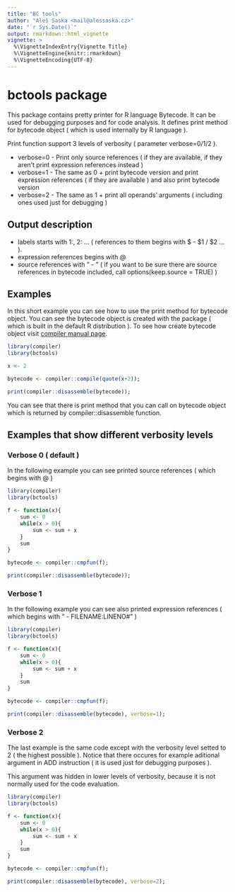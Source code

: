 ```yaml
---
title: "BC tools"
author: "Aleš Saska <mail@alessaska.cz>"
date: "`r Sys.Date()`"
output: rmarkdown::html_vignette
vignette: >
  %\VignetteIndexEntry{Vignette Title}
  %\VignetteEngine{knitr::rmarkdown}
  %\VignetteEncoding{UTF-8}
---
```


# bctools package

This package contains pretty printer for R language Bytecode. It can be used for debugging purposes and for code analysis. 
It defines print method for bytecode object ( which is used internally by R language ).

Print function support 3 levels of verbosity ( parameter verbose=0/1/2 ).

* verbose=0 - Print only source references ( if they are available, if they aren't print expression references instead )
* verbose=1 - The same as 0 + print bytecode version and print expression references ( if they are available ) and also print bytecode version
* verbose=2 - The same as 1 + print all operands' arguments ( including ones used just for debugging )

## Output description

* labels starts with 1:, 2: ... ( references to them begins with $ - $1 / $2 ... ).
* expression references begins with @
* source references with " - " ( if you want to be sure there are source references in bytecode included, call options(keep.source = TRUE) )

## Examples

In this short example you can see how to use the print method for bytecode object. You can see the bytecode object is 
created with the \emph{compiler} package ( which is built in the default R distribution ).
To see how create bytecode object visit [compiler manual page](https://stat.ethz.ch/R-manual/R-devel/library/compiler/html/compile.html).

```r

library(compiler)
library(bctools)

x <- 2

bytecode <- compiler::compile(quote(x+2));

print(compiler::disassemble(bytecode));

```

You can see that there is print method that you can call on bytecode object which is returned by compiler::disassemble function.


## Examples that show different verbosity levels

### Verbose 0 ( default )

In the following example you can see printed source references ( which begins with @ )

```r

library(compiler)
library(bctools)

f <- function(x){
    sum <- 0
    while(x > 0){
        sum <- sum + x
    }
    sum
}

bytecode <- compiler::cmpfun(f);

print(compiler::disassemble(bytecode));

```

### Verbose 1

In the following example you can see also printed expression references ( which begins with " - FILENAME:LINENO#" )

```r

library(compiler)
library(bctools)

f <- function(x){
    sum <- 0
    while(x > 0){
        sum <- sum + x
    }
    sum
}

bytecode <- compiler::cmpfun(f);

print(compiler::disassemble(bytecode), verbose=1);

```


### Verbose 2

The last example is the same code except with the verbosity level setted to 2 ( the highest possible ).
Notice that there occures for example aditional argument in ADD instruction ( it is used just for debugging purposes ).


This argument was hidden in lower levels of verbosity, because it is not normally used for the code evaluation.

```r

library(compiler)
library(bctools)

f <- function(x){
    sum <- 0
    while(x > 0){
        sum <- sum + x
    }
    sum
}

bytecode <- compiler::cmpfun(f);

print(compiler::disassemble(bytecode), verbose=2);


```
